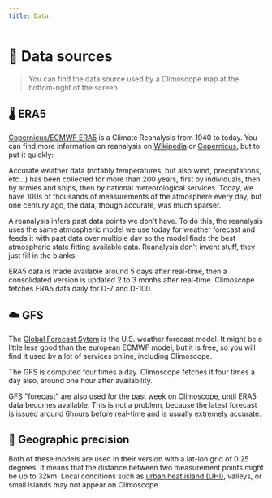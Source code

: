 ```yaml
---
title: Data
---
```


# 💾 Data sources

> You can find the data source used by a Climoscope map at the bottom-right of the screen.

## 🌡️ ERA5

[Copernicus/ECMWF ERA5](https://cds.climate.copernicus.eu/cdsapp#!/dataset/reanalysis-era5-single-levels?tab=overview) is a Climate
Reanalysis from 1940 to today. You can find more information on reanalysis on [Wikipedia](https://en.wikipedia.org/wiki/Atmospheric_reanalysis)
or [Copernicus](https://climate.copernicus.eu/climate-reanalysis), but to put it quickly:

Accurate weather data (notably temperatures, but also wind, precipitations, etc...) has been collected for more than 200 years, first by
individuals, then by armies and ships, then by national meteorological services. Today, we have 100s of thousands of measurements
of the atmosphere every day, but one century ago, the data, though accurate, was much sparser.

A reanalysis infers past data points we don't have. To do this, the reanalysis uses the same atmospheric model we use today for weather
forecast and feeds it with past data over multiple day so the model finds the best atmospheric state fitting available data. Reanalysis
don't invent stuff, they just fill in the blanks.

ERA5 data is made available around 5 days after real-time, then a consolidated version is updated 2 to 3 monhs after real-time. Climoscope
fetches ERA5 data daily for D-7 and D-100.

## ☁️ GFS

The [Global Forecast Sytem](https://www.ncei.noaa.gov/products/weather-climate-models/global-forecast) is the U.S. weather forecast model.
It might be a little less good than the european ECMWF model, but it is free, so you will find it used by a lot of services online, including
Climoscope.

The GFS is computed four times a day. Climoscope fetches it four times a day also, around one hour after availability.

GFS "forecast" are also used for the past week on Climoscope, until ERA5 data becomes available. This is not a problem, because the latest
forecast is issued around 6hours before real-time and is usually extremely accurate.

## 📏 Geographic precision

Both of these models are used in their version with a lat-lon grid of 0.25 degrees. It means that the distance between two measurement points
might be up to 32km. Local conditions such as [urban heat island (UHI)](https://en.wikipedia.org/wiki/Urban_heat_island), valleys, or small
islands may not appear on Climoscope.
